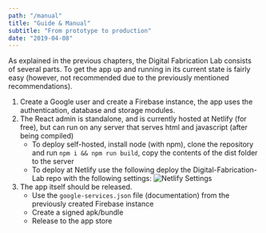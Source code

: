 ```yaml
---
path: "/manual"
title: "Guide & Manual"
subtitle: "From prototype to production"
date: "2019-04-08"
---
```


As explained in the previous chapters, the Digital Fabrication Lab consists of several parts. To get the app up and running in its current state is fairly easy (however, not recommended due to the previously mentioned recommendations).

1. Create a Google user and create a Firebase instance, the app uses the authentication, database and storage modules.
2. The React admin is standalone, and is currently hosted at Netlify (for free), but can run on any server that serves html and javascript (after being compiled)
   - To deploy self-hosted, install node (with npm), clone the repository and run `npm i && npm run build`, copy the contents of the dist folder to the server
   - To deploy at Netlify use the following deploy the Digital-Fabrication-Lab repo with the following settings:
     ![Netlify Settings](./img/netlify-settings.png)
3. The app itself should be released.
   - Use the `google-services.json` file (documentation) from the previously created Firebase instance
   - Create a signed apk/bundle
   - Release to the app store

